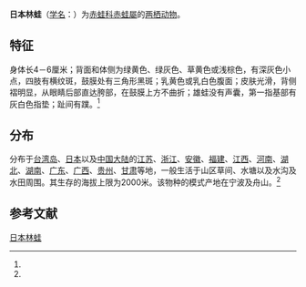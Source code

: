 {{NoteTA|G1=LS}}
{{Speciesbox
| name = 日本林蛙
| status = 
| status_system = 
| image = Rana japonica Japanese brown frog DSCN9459.JPG
| genus = Rana
| species = japonica
| authority = (Guenther, 1858)<ref name='id4989'>{{cite web| url =http://www.bioinfo.cn/db05/BjdwSpecies.php?action=view&id=4989| title =日本林蛙| work =《中国动物物种编目数据库》| publisher =中国科学院微生物研究所| author =中国科学院动物研究所| accessdate =2009-04-11| deadurl =yes| archiveurl =https://web.archive.org/web/20160305031112/http://www.bioinfo.cn/db05/BjdwSpecies.php?action=view&id=4989| archivedate =2016-03-05}}</ref>
}}

'''日本林蛙'''（[[学名|学名]]：{{lang|la|''Rana japonica''}}）为[[赤蛙科|赤蛙科]][[赤蛙屬|赤蛙屬]]的[[两栖动物|两栖动物]]。

==特征==
身体长4－6厘米；背面和体侧为绿黄色、绿灰色、草黄色或浅棕色，有深灰色小点，四肢有横纹斑，鼓膜处有三角形黑斑；乳黄色或乳白色腹面；皮肤光滑，背侧褶明显，从眼睛后部直达胯部，在鼓膜上方不曲折；雄蛙没有声囊，第一指基部有灰白色指垫；趾间有蹼。<ref name='id4989'/>

==分布==
分布于[[台湾岛|台湾岛]]、[[日本|日本]]以及[[中国大陆|中国大陆]]的[[江苏|江苏]]、[[浙江|浙江]]、[[安徽|安徽]]、[[福建|福建]]、[[江西|江西]]、[[河南|河南]]、[[湖北|湖北]]、[[湖南|湖南]]、[[广东|广东]]、[[广西|广西]]、[[贵州|贵州]]、[[甘肃|甘肃]]等地，一般生活于山区草间、水塘以及水沟及水田周围。其生存的海拔上限为2000米。该物种的模式产地在宁波及舟山。<ref name='id4989'/>

== 参考文献 ==
{{reflist}}

{{Wikispecies|Rana japonica}}
{{Taxonbar|from=Q2275253}}

[[Category:蛙属|日本林蛙]]


{{amphibian-stub}}